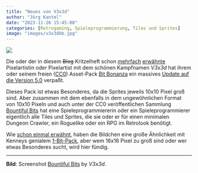 ```yaml
---
title: "Neues von V3x3d"
author: "Jörg Kantel"
date: "2023-11-26 15:45:00"
categories: [Retrogaming, Spieleprogrammierung, Tiles und Sprites]
image: "images/v3x3dbb.jpg"
---
```


[![](images/v3x3dbb-b.jpg)](https://img.itch.zone/aW1hZ2UvNjA4NTk0LzQ4NjI2MjAucG5n/original/6nq7b6.png)

Die oder der in diesem ~~Blog~~ Kritzelheft schon [mehrfach](https://kantel.github.io/posts/2023072401_v3x3d_tiles_und_sprites/) [erwähnte](https://kantel.github.io/posts/2023110501_retrolines/) Pixelartistin oder Pixelartist mit dem schönen Kampfnamen *V3x3d* hat ihrem oder seinem freien ([CC0](https://creativecommons.org/share-your-work/public-domain/cc0/)) Asset-Pack [Bit Bonanza](https://v3x3d.itch.io/bit-bonanza) ein massives [Update auf die Version 5.0](https://v3x3d.itch.io/bit-bonanza/devlog/640625/christmas-and-organization-v50) verpaßt.

Dieses Pack ist etwas Besonderes, da die Sprites jeweils 10x10 Pixel groß sind. Aber zusammen mit dem ebenfalls in dem ungewöhnlichen Format von 10x10 Pixeln und auch unter der CC0 veröffentlichen Sammlung [Bountiful Bits](https://v3x3d.itch.io/bountiful-bits) hat eine Spieleprogrammiererin oder ein Spieleprogrammierer eigentlich alle Tiles und Sprites, die sie oder er für einen minimalen Dungeon Crawler, ein Roguelike oder ein RPG im Retrolook benötigt.

Wie [schon einmal erwähnt](https://kantel.github.io/posts/2023072401_v3x3d_tiles_und_sprites/), haben die Bildchen eine große Ähnlichkeit  mit Kenneys genialem [1-Bit-Pack](https://www.kenney.nl/assets/1-bit-pack), aber wem 16x16 Pixel zu groß sind oder wer etwas Besonderes sucht, wird hier fündig.

---

**Bild**: Screenshot [Bountiful Bits](https://v3x3d.itch.io/bountiful-bits) by *V3x3d*.